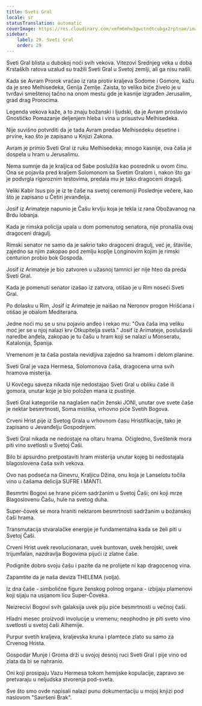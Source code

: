 ```yaml
---
title: Sveti Gral
locale: sr
statusTranslation: automatic
coverImage: https://res.cloudinary.com/xmfm6mhw3gwctndtcubgx2rptnae/image/upload/v1741354419/small_cover_la_gran_rebelion_28716e29d2.webp
sidebar:
    label: 29. Sveti Gral
    order: 29
---
```

Sveti Gral blista u dubokoj noći svih vekova. Vitezovi Srednjeg veka u doba Krstaških ratova uzalud su tražili Sveti Gral u Svetoj zemlji, ali ga nisu našli.

Kada se Avram Prorok vraćao iz rata protiv kraljeva Sodome i Gomore, kažu da je sreo Melhisedeka, Genija Zemlje. Zaista, to veliko biće živelo je u tvrđavi smeštenoj tačno na onom mestu gde je kasnije izgrađen Jerusalim, grad drag Prorocima.

Legenda vekova kaže, a to znaju božanski i ljudski, da je Avram proslavio Gnostičko Pomazanje deljenjem hleba i vina u prisustvu Melhisedeka.

Nije suvišno potvrditi da je tada Avram predao Melhisedeku desetine i prvine, kao što je zapisano u Knjizi Zakona.

Avram je primio Sveti Gral iz ruku Melhisedeka; mnogo kasnije, ova čaša je dospela u hram u Jerusalimu.

Nema sumnje da je kraljica od Sabe poslužila kao posrednik u ovom činu. Ona se pojavila pred kraljem Solomonom sa Svetim Gralom i, nakon što ga je podvrgla rigoroznim testovima, predala mu je tako dragoceni dragulj.

Veliki Kabir Isus pio je iz te čaše na svetoj ceremoniji Poslednje večere, kao što je zapisano u Četiri jevanđelja.

Josif iz Arimateje napunio je Čašu krvlju koja je tekla iz rana Obožavanog na Brdu lobanja.

Kada je rimska policija upala u dom pomenutog senatora, nije pronašla ovaj dragoceni dragulj.

Rimski senator ne samo da je sakrio tako dragoceni dragulj, već je, štaviše, zajedno sa njim zakopao pod zemlju koplje Longinovim kojim je rimski centurion probio bok Gospoda.

Josif iz Arimateje je bio zatvoren u užasnoj tamnici jer nije hteo da preda Sveti Gral.

Kada je pomenuti senator izašao iz zatvora, otišao je u Rim noseći Sveti Gral.

Po dolasku u Rim, Josif iz Arimateje je naišao na Neronov progon Hrišćana i otišao je obalom Mediterana.

Jedne noći mu se u snu pojavio anđeo i rekao mu: "Ova čaša ima veliku moć jer se u njoj nalazi krv Otkupitelja sveta." Josif iz Arimateje, poslušavši naredbe anđela, zakopao je tu čašu u hram koji se nalazi u Monseratu, Katalonija, Španija.

Vremenom je ta čaša postala nevidljiva zajedno sa hramom i delom planine.

Sveti Gral je vaza Hermesa, Solomonova čaša, dragocena urna svih hramova misterija.

U Kovčegu saveza nikada nije nedostajao Sveti Gral u obliku čaše ili gomora, unutar koje je bio položen mana iz pustinje.

Sveti Gral kategoriše na naglašen način ženski JONI, unutar ove svete čaše je nektar besmrtnosti, Soma mistika, vrhovno piće Svetih Bogova.

Crveni Hrist pije iz Svetog Grala u vrhovnom času Hristifikacije, tako je zapisano u Jevanđelju Gospodnjem.

Sveti Gral nikada ne nedostaje na oltaru hrama. Očigledno, Sveštenik mora piti vino svetlosti u Svetoj Čaši.

Bilo bi apsurdno pretpostaviti hram misterija unutar kojeg bi nedostajala blagoslovena čaša svih vekova.

Ovo nas podseća na Ginevru, Kraljicu Džina, onu koja je Lanselotu točila vino u čašama delicija SUFRE i MANTI.

Besmrtni Bogovi se hrane pićem sadržanim u Svetoj Čaši; oni koji mrze Blagoslovenu Čašu, hule na svetog duha.

Super-čovek se mora hraniti nektarom besmrtnosti sadržanim u božanskoj čaši hrama.

Transmutacija stvaralačke energije je fundamentalna kada se želi piti u Svetoj Čaši.

Crveni Hrist uvek revolucionaran, uvek buntovan, uvek herojski, uvek trijumfalan, nazdravlja Bogovima pijući iz zlatne čaše.

Podignite dobro svoju čašu i pazite da ne prolijete ni kap dragocenog vina.

Zapamtite da je naša deviza THELEMA (volja).

Iz dna čaše - simbolične figure ženskog polnog organa - izbijaju plamenovi koji sijaju na usijanom licu Super-Čoveka.

Neizrecivi Bogovi svih galaksija uvek piju piće besmrtnosti u večnoj čaši.

Hladni mesec proizvodi involucije u vremenu; neophodno je piti sveto vino svetlosti u svetoj čaši Alhemije.

Purpur svetih kraljeva, kraljevska kruna i plamteće zlato su samo za Crvenog Hrista.

Gospodar Munje i Groma drži u svojoj desnoj ruci Sveti Gral i pije vino od zlata da bi se nahranio.

Oni koji prosipaju Vazu Hermesa tokom hemijske kopulacije, zapravo se pretvaraju u neljudska stvorenja pod-sveta.

Sve što smo ovde napisali nalazi punu dokumentaciju u mojoj knjizi pod naslovom "Savršeni Brak".

